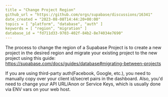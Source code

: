 ```yaml
---
title = "Change Project Region"
github_url = "https://github.com/orgs/supabase/discussions/16341"
date_created = "2023-08-08T14:44:20+00:00"
topics = [ "platform", "database", "auth" ]
keywords = [ "region", "migration" ]
database_id = "fd711d33-9703-402f-84b2-8e74034e7690"
---
```


The process to change the region of a Supabase Project is to create a new project in the desired region and migrate your existing project to the new project using this guide: https://supabase.com/docs/guides/database#migrating-between-projects

If you are using third-party auth(Facebook, Google, etc.), you need to manually copy over your client id/secret pairs in the dashboard. Also, you'd need to change your API URL/Anon or Service Keys, which is usually done via ENV vars on your web host.
